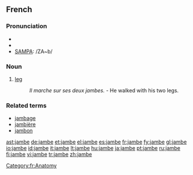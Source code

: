 ==French==

===Pronunciation===
*{{audio|Fr-jambe.ogg|audio}}
*{{IPA|lang=fr|/ʒɑ̃b/}}
*[[w:SAMPA|SAMPA]]: /ZA~b/

===Noun===
{{fr-noun|f}}

#[[leg]]
#: ''Il marche sur ses deux jambes.'' - He walked with his two legs.

===Related terms===
*[[jambage]]
*[[jambière]]
*[[jambon]]

[[Category:fr:Anatomy]]

[[ast:jambe]]
[[de:jambe]]
[[et:jambe]]
[[el:jambe]]
[[es:jambe]]
[[fr:jambe]]
[[fy:jambe]]
[[gl:jambe]]
[[io:jambe]]
[[id:jambe]]
[[it:jambe]]
[[lt:jambe]]
[[hu:jambe]]
[[ja:jambe]]
[[pt:jambe]]
[[ru:jambe]]
[[fi:jambe]]
[[vi:jambe]]
[[tr:jambe]]
[[zh:jambe]]